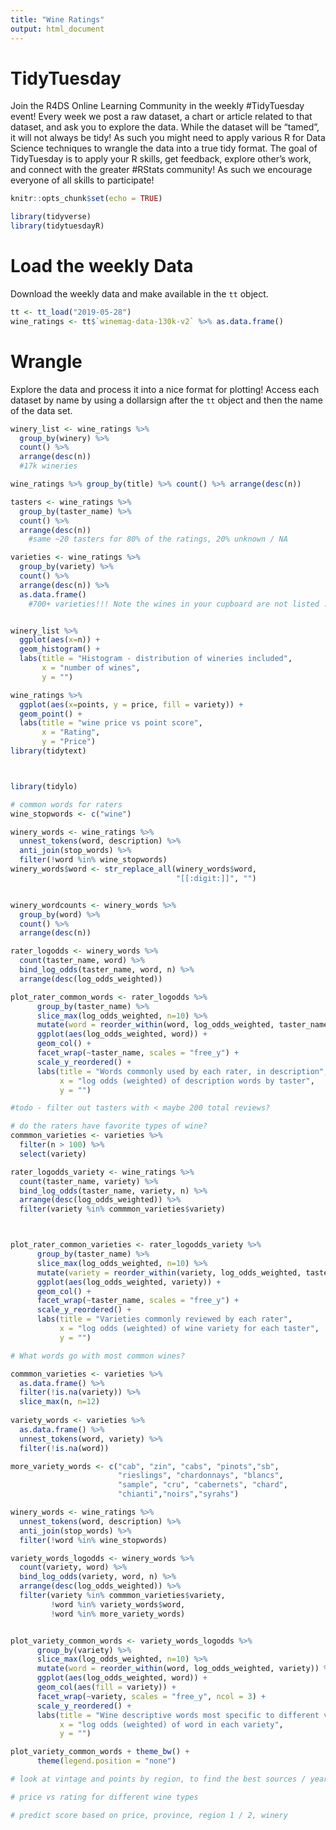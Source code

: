 ```yaml
---
title: "Wine Ratings"
output: html_document
---
```


# TidyTuesday

Join the R4DS Online Learning Community in the weekly #TidyTuesday event!
Every week we post a raw dataset, a chart or article related to that dataset, and ask you to explore the data.
While the dataset will be “tamed”, it will not always be tidy! As such you might need to apply various R for Data Science techniques to wrangle the data into a true tidy format.
The goal of TidyTuesday is to apply your R skills, get feedback, explore other’s work, and connect with the greater #RStats community!
As such we encourage everyone of all skills to participate!

```r

knitr::opts_chunk$set(echo = TRUE)

library(tidyverse)
library(tidytuesdayR)

```

# Load the weekly Data

Download the weekly data and make available in the `tt` object.

```r
tt <- tt_load("2019-05-28")
wine_ratings <- tt$`winemag-data-130k-v2` %>% as.data.frame()
```


# Wrangle

Explore the data and process it into a nice format for plotting! Access each dataset by name by using a dollarsign after the `tt` object and then the name of the data set.

```r


winery_list <- wine_ratings %>% 
  group_by(winery) %>%
  count() %>%
  arrange(desc(n))
  #17k wineries

wine_ratings %>% group_by(title) %>% count() %>% arrange(desc(n))

tasters <- wine_ratings %>%
  group_by(taster_name) %>%
  count() %>%
  arrange(desc(n))
    #same ~20 tasters for 80% of the ratings, 20% unknown / NA

varieties <- wine_ratings %>%
  group_by(variety) %>%
  count() %>%
  arrange(desc(n)) %>%
  as.data.frame()
    #700+ varieties!!! Note the wines in your cupboard are not listed :|


winery_list %>% 
  ggplot(aes(x=n)) + 
  geom_histogram() + 
  labs(title = "Histogram - distribution of wineries included",
       x = "number of wines",
       y = "")

wine_ratings %>% 
  ggplot(aes(x=points, y = price, fill = variety)) + 
  geom_point() + 
  labs(title = "wine price vs point score",
       x = "Rating",
       y = "Price")
library(tidytext)




```

``` r
library(tidylo)

# common words for raters
wine_stopwords <- c("wine")

winery_words <- wine_ratings %>% 
  unnest_tokens(word, description) %>%
  anti_join(stop_words) %>%
  filter(!word %in% wine_stopwords)
winery_words$word <- str_replace_all(winery_words$word, 
                                     "[[:digit:]]", "")


winery_wordcounts <- winery_words %>%
  group_by(word) %>%
  count() %>%
  arrange(desc(n))

rater_logodds <- winery_words %>%
  count(taster_name, word) %>%
  bind_log_odds(taster_name, word, n) %>%
  arrange(desc(log_odds_weighted))

plot_rater_common_words <- rater_logodds %>%
      group_by(taster_name) %>%
      slice_max(log_odds_weighted, n=10) %>%
      mutate(word = reorder_within(word, log_odds_weighted, taster_name)) %>%
      ggplot(aes(log_odds_weighted, word)) + 
      geom_col() + 
      facet_wrap(~taster_name, scales = "free_y") + 
      scale_y_reordered() + 
      labs(title = "Words commonly used by each rater, in description",
           x = "log odds (weighted) of description words by taster",
           y = "")

#todo - filter out tasters with < maybe 200 total reviews?
```

```r

# do the raters have favorite types of wine? 
commmon_varieties <- varieties %>%
  filter(n > 100) %>%
  select(variety)

rater_logodds_variety <- wine_ratings %>%
  count(taster_name, variety) %>%
  bind_log_odds(taster_name, variety, n) %>%
  arrange(desc(log_odds_weighted)) %>%
  filter(variety %in% commmon_varieties$variety)



plot_rater_common_varieties <- rater_logodds_variety %>%
      group_by(taster_name) %>%
      slice_max(log_odds_weighted, n=10) %>%
      mutate(variety = reorder_within(variety, log_odds_weighted, taster_name)) %>%
      ggplot(aes(log_odds_weighted, variety)) + 
      geom_col() + 
      facet_wrap(~taster_name, scales = "free_y") + 
      scale_y_reordered() + 
      labs(title = "Varieties commonly reviewed by each rater",
           x = "log odds (weighted) of wine variety for each taster",
           y = "")
```

```r
# What words go with most common wines?

commmon_varieties <- varieties %>% 
  as.data.frame() %>%
  filter(!is.na(variety)) %>%
  slice_max(n, n=12)
  
variety_words <- varieties %>% 
  as.data.frame() %>%
  unnest_tokens(word, variety) %>%
  filter(!is.na(word))

more_variety_words <- c("cab", "zin", "cabs", "pinots","sb",
                        "rieslings", "chardonnays", "blancs", 
                        "sample", "cru", "cabernets", "chard",
                        "chianti","noirs","syrahs")

winery_words <- wine_ratings %>% 
  unnest_tokens(word, description) %>%
  anti_join(stop_words) %>%
  filter(!word %in% wine_stopwords)

variety_words_logodds <- winery_words %>%
  count(variety, word) %>%
  bind_log_odds(variety, word, n) %>%
  arrange(desc(log_odds_weighted)) %>%
  filter(variety %in% commmon_varieties$variety,
         !word %in% variety_words$word, 
         !word %in% more_variety_words)


plot_variety_common_words <- variety_words_logodds %>%
      group_by(variety) %>%
      slice_max(log_odds_weighted, n=10) %>%
      mutate(word = reorder_within(word, log_odds_weighted, variety)) %>%
      ggplot(aes(log_odds_weighted, word)) + 
      geom_col(aes(fill = variety)) + 
      facet_wrap(~variety, scales = "free_y", ncol = 3) + 
      scale_y_reordered() + 
      labs(title = "Wine descriptive words most specific to different varieties",
           x = "log odds (weighted) of word in each variety",
           y = "")

plot_variety_common_words + theme_bw() + 
      theme(legend.position = "none")

```

```r
# look at vintage and points by region, to find the best sources / years
```

```r
# price vs rating for different wine types
```

```r
# predict score based on price, province, region 1 / 2, winery

```

